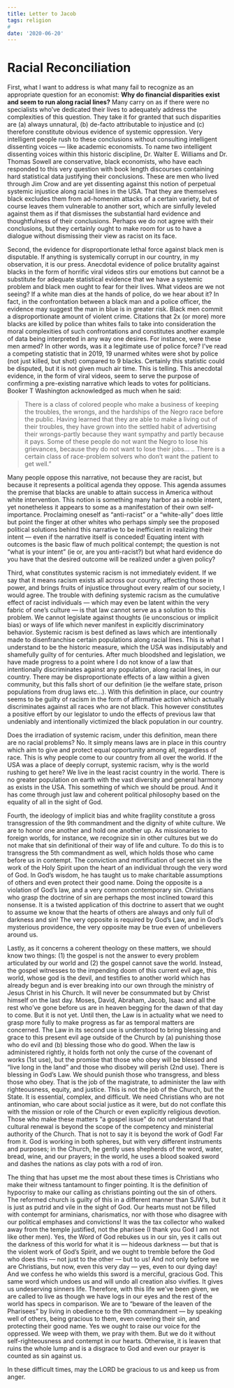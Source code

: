 ```yaml
---
title: Letter to Jacob
tags: religion
#
date: '2020-06-20'
---
```


# Racial Reconciliation

First, what I want to address is what many fail to recognize as an appropriate question for an economist: **Why do financial disparities exist and seem to run along racial lines?** Many carry on as if there were no specialists who’ve dedicated their lives to adequately address the complexities of this question. They take it for granted that such disparities are (a) always unnatural, (b) de-facto attributable to injustice and (c) therefore constitute obvious evidence of systemic oppression. Very intelligent people rush to these conclusions without consulting intelligent dissenting voices — like academic economists. To name two intelligent dissenting voices within this historic discipline, Dr. Walter E. Williams and Dr. Thomas Sowell are conservative, black economists, who have each responded to this very question with book length discourses containing hard statistical data justifying their conclusions. These are men who lived through Jim Crow and are yet dissenting against this notion of perpetual systemic injustice along racial lines in the USA. That they are themselves black excludes them from ad-homenim attacks of a certain variety, but of course leaves them vulnerable to another sort, which are sinfully leveled against them as if that dismisses the substantial hard evidence and thoughtfulness of their conclusions. Perhaps we do not agree with their conclusions, but they certainly ought to make room for us to have a dialogue without dismissing their view as racist on its face.

Second, the evidence for disproportionate lethal force against black men is disputable. If anything is systemically corrupt in our country, in my observation, it is our press. Anecdotal evidence of police brutality against blacks in the form of horrific viral videos stirs our emotions but cannot be a substitute for adequate statistical evidence that we have a systemic problem and black men ought to fear for their lives. What videos are we not seeing? If a white man dies at the hands of police, do we hear about it? In fact, in the confrontation between a black man and a police officer, the evidence may suggest the man in blue is in greater risk. Black men commit a disproportionate amount of violent crime. Citations that 2x (or more) more blacks are killed by police than whites fails to take into consideration the moral complexities of such confrontations and constitutes another example of data being interpreted in any way one desires. For instance, were these men armed? In other words, was it a legitimate use of police force? I’ve read a competing statistic that in 2019, 19 unarmed whites were shot by police (not just killed, but shot) compared to 9 blacks. Certainly this statistic could be disputed, but it is not given much air time. This is telling. This anecdotal evidence, in the form of viral videos, seem to serve the purpose of confirming a pre-existing narrative which leads to votes for politicians. Booker T Washington acknowledged as much when he said:

> There is a class of colored people who make a business of keeping the troubles, the wrongs, and the hardships of the Negro race before the public. Having learned that they are able to make a living out of their troubles, they have grown into the settled habit of advertising their wrongs-partly because they want sympathy and partly because it pays. Some of these people do not want the Negro to lose his grievances, because they do not want to lose their jobs… .. There is a certain class of race-problem solvers who don’t want the patient to get well.”

Many people oppose this narrative, not because they are racist, but because it represents a political agenda they oppose. This agenda assumes the premise that blacks are unable to attain success in America without white intervention. This notion is something many harbor as a noble intent, yet nonetheless it appears to some as a manifestation of their own self-importance. Proclaiming oneself as “anti-racist” or a “white-ally” does little but point the finger at other whites who perhaps simply see the proposed political solutions behind this narrative to be inefficient in realizing their intent — even if the narrative itself is conceded! Equating intent with outcomes is the basic flaw of much political contempt; the question is not “what is your intent” (ie or, are you anti-racist?) but what hard evidence do you have that the desired outcome will be realized under a given policy?

Third, what constitutes systemic racism is not immediately evident. If we say that it means racism exists all across our country, affecting those in power, and brings fruits of injustice throughout every realm of our society, I would agree. The trouble with defining systemic racism as the cumulative effect of racist individuals — which may even be latent within the very fabric of one’s culture — is that law cannot serve as a solution to this problem. We cannot legislate against thoughts (ie unconscious or implicit bias) or ways of life which never manifest in explicitly discriminatory behavior. Systemic racism is best defined as laws which are intentionally made to disenfranchise certain populations along racial lines. This is what I understand to be the historic measure, which the USA was indisiputably and shamefully guilty of for centuries. After much bloodshed and legislation, we have made progress to a point where I do not know of a law that intentionally discriminates against any population, along racial lines, in our country. There may be disproportionate effects of a law within a given community, but this falls short of our definition (ie the welfare state, prison populations from drug laws etc…). With this definition in place, our country seems to be guilty of racism in the form of affirmative action which actually discriminates against all races who are not black. This however constitutes a positive effort by our legislator to undo the effects of previous law that undeniably and intentionally victimized the black population in our country.

Does the irradiation of systemic racism, under this definition, mean there are no racial problems? No. It simply means laws are in place in this country which aim to give and protect equal opportunity among all, regardless of race. This is why people come to our country from all over the world. If the USA was a place of deeply corrupt, systemic racism, why is the world rushing to get here? We live in the least racist country in the world. There is no greater population on earth with the vast diversity and general harmony as exists in the USA. This something of which we should be proud. And it has come through just law and coherent political philosophy based on the equality of all in the sight of God.

Fourth, the ideology of implicit bias and white fragility constitute a gross transgression of the 9th commandment and the dignity of white culture. We are to honor one another and hold one another up. As missionaries to foreign worlds, for instance, we recognize sin in other cultures but we do not make that sin definitional of their way of life and culture. To do this is to transgress the 5th commandment as well, which holds those who came before us in contempt. The conviction and mortification of secret sin is the work of the Holy Spirit upon the heart of an individual through the very word of God. In God’s wisdom, he has taught us to make charitable assumptions of others and even protect their good name. Doing the opposite is a violation of God’s law, and a very common contemporary sin. Christians who grasp the doctrine of sin are perhaps the most inclined toward this nonsense. It is a twisted application of this doctrine to assert that we ought to assume we know that the hearts of others are always and only full of darkness and sin! The very opposite is required by God’s Law, and in God’s mysterious providence, the very opposite may be true even of unbelievers around us.

Lastly, as it concerns a coherent theology on these matters, we should know two things: (1) the gospel is not the answer to every problem articulated by our world and (2) the gospel cannot save the world. Instead, the gospel witnesses to the impending doom of this current evil age, this world, whose god is the devil, and testifies to another world which has already begun and is ever breaking into our own through the ministry of Jesus Christ in his Church. It will never be consummated but by Christ himself on the last day. Moses, David, Abraham, Jacob, Isaac and all the rest who’ve gone before us are in heaven begging for the dawn of that day to come. But it is not yet. Until then, the Law is in actuality what we need to grasp more fully to make progress as far as temporal matters are concerned. The Law in its second use is understood to bring blessing and grace to this present evil age outside of the Church by (a) punishing those who do evil and (b) blessing those who do good. When the law is administered rightly, it holds forth not only the curse of the covenant of works (1st use), but the promise that those who obey will be blessed and “live long in the land” and those who disobey will perish (2nd use). There is blessing in God’s Law. We should punish those who transgress, and bless those who obey. That is the job of the magistrate, to administer the law with righteousness, equity, and justice. This is not the job of the Church, but the State. It is essential, complex, and difficult. We need Christians who are not antinomian, who care about social justice as it were, but do not conflate this with the mission or role of the Church or even explicitly religious devotion. Those who make these matters “a gospel issue” do not understand that cultural renewal is beyond the scope of the competency and ministerial authority of the Church. That is not to say it is beyond the work of God! Far from it. God is working in both spheres, but with very different instruments and purposes; in the Church, he gently uses shepherds of the word, water, bread, wine, and our prayers; in the world, he uses a blood soaked sword and dashes the nations as clay pots with a rod of iron.

The thing that has upset me the most about these times is Christians who make their witness tantamount to finger pointing. It is the definition of hypocrisy to make our calling as christians pointing out the sin of others. The reformed church is guilty of this in a different manner than SJW’s, but it is just as putrid and vile in the sight of God. Our hearts must not be filled with contempt for arminians, charismatics, nor with those who disagree with our political emphases and convictions! It was the tax collector who walked away from the temple justified, not the pharisee (I thank you God I am not like other men). Yes, the Word of God rebukes us in our sin, yes it calls out the darkness of this world for what it is — hideous darkness — but that is the violent work of God’s Spirit, and we ought to tremble before the God who does this — not just to the other — but to us! And not only before we are Christians, but now, even this very day — yes, even to our dying day! And we confess he who wields this sword is a merciful, gracious God. This same word which undoes us and will undo all creation also vivifies. It gives us undeserving sinners life. Therefore, with this life we’ve been given, we are called to live as though we have logs in our eyes and the rest of the world has specs in comparison. We are to “beware of the leaven of the Pharisees” by living in obedience to the 9th commandment — by speaking well of others, being gracious to them, even covering their sin, and protecting their good name. Yes we ought to raise our voice for the oppressed. We weep with them, we pray with them. But we do it without self-righteousness and contempt in our hearts. Otherwise, it is leaven that ruins the whole lump and is a disgrace to God and even our prayer is counted as sin against us.

In these difficult times, may the LORD be gracious to us and keep us from anger.
